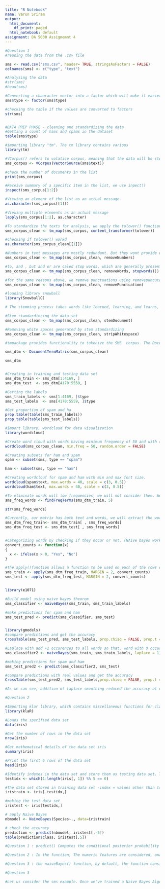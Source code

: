 ```yaml
---
title: "R Notebook"
name: Varun Sriram
output:
  html_document:
    df_print: paged
  html_notebook: default
assignment: DA 5030 Assignemnt 4
---
```



```r
#Question 1
#reading the data from the .csv file

sms <- read.csv("sms.csv", header= TRUE, stringsAsFactors = FALSE)
colnames(sms) <- c("type", "text")

#Analysing the data
#str(sms)
#head(sms)

#Converting a chaaracter vector into a factor which will make it easier for computation. Also since type is a categorical variabel, it is a better approach to convert it to factor.
sms$type <- factor(sms$type)

#checking the table if the values are converted to factors
str(sms)


#DATA PREP PHASE - cleaning and standardizing the data
#Getting a count of hams and spams in the dataset
table(sms$type)

#importing library "tm". The tm library contains various 
library(tm)

#VCorpus() refers to volatice corpus, meaning that the data will be stored in the volatile memoery. It is nothing but a collection of .txt documents which will store text data. It is a collection of messages in this scenario. THe output is a list
sms_corpus <- VCorpus(VectorSource(sms$text))

#check the number of documents in the list
print(sms_corpus)

#Receive summary of a specific item in the list, we use inpect()
inspect(sms_corpus[1:2])

#Viewing an element of the list as an actual message.
as.character(sms_corpus[[1]])

#Viewing multiple elements as an actual message
lapply(sms_corpus[1:2], as.character)

#To standardize the texts for analysis, we apply the tolower() function to bring consistency in the texts
sms_corpus_clean <- tm_map(sms_corpus, content_transformer(tolower))

#checking if tolower() workd
as.character(sms_corpus_clean[[1]])

#Numbers in text messages are mostly redundant. But they wont provide useful information regarding it.
sms_corpus_clean <- tm_map(sms_corpus_clean, removeNumbers)

#to, and , but and or are caled stop words, which are generally present in both spam and ham messages. It will hinder the analysis. So we remove them using the stopwords() function
sms_corpus_clean <- tm_map(sms_corpus_clean, removeWords, stopwords())

#for the same reasons above, we remove punctuations using removepuncutations()
sms_corpus_clean <- tm_map(sms_corpus_clean, removePunctuation)

#loading library snowball
library(SnowballC)

# The stemming process takes words like learned, learning, and learns, and strips the suffix in order to transform them into the base form, "learn""

#Stem standardinzing the data set
sms_corpus_clean <- tm_map(sms_corpus_clean, stemDocument)

#Removing white spaces generated by stem standardizing
sms_corpus_clean <- tm_map(sms_corpus_clean, stripWhitespace)

#tmpackage provides functionality to tokenize the SMS  corpus. The DocumentTermMatrix() function will take a corpus and create a data structure called a Document Term Matrix (DTM) in which rows indicate documents (SMS messages) and columns indicate terms (words).

sms_dtm <- DocumentTermMatrix(sms_corpus_clean)

sms_dtm


#Creating in training and testing data set
sms_dtm_train <- sms_dtm[1:4169, ]
sms_dtm_test  <- sms_dtm[4170:5559, ]

#Getting the labels
sms_train_labels <- sms[1:4169, ]$type
sms_test_labels  <- sms[4170:5559, ]$type

#Get proportion of spam and ha
prop.table(table(sms_train_labels))
prop.table(table(sms_test_labels))

#Import library, wordcloud for data visualization
library(wordcloud)

#Create word cloud with words having minimum frequency of 50 and with random order off. (Higher freq words will be at center)
wordcloud(sms_corpus_clean, min.freq = 50, random.order = FALSE)

#Creating subsets for ham and spam
spam <- subset(sms, type == "spam")

ham <- subset(sms, type == "ham")

#Creating wordclouf for spam and ham with min and max font size.
wordcloud(spam$text, max.words = 40, scale = c(3, 0.5))
wordcloud(ham$text, max.words = 40, scale = c(3, 0.5))

#To eliminate words will low frequencies, we will not consider them. We create a new vector that will store all words with frequncy 5 or high
sms_freq_words <- findFreqTerms(sms_dtm_train, 5)

str(sms_freq_words)

#Currently, our matrix has both text and words, we will extract the words only.
sms_dtm_freq_train<- sms_dtm_train[ , sms_freq_words]
sms_dtm_freq_test <- sms_dtm_test[ , sms_freq_words]


#Categorizing words by checking if they occur or not. (NAive bayes works way better on categorical values)
convert_counts <- function(x) 
{
  x <- ifelse(x > 0, "Yes", "No")
}

#The apply()function allows a function to be used on each of the rows or columns in a matrix. It uses a MARGIN parameter to specify either rows or columns. Here, we'll use MARGIN = 2, since we're interested in the columns (MARGIN = 1 is used for rows)
sms_train <- apply(sms_dtm_freq_train, MARGIN = 2, convert_counts)
sms_test <- apply(sms_dtm_freq_test, MARGIN = 2, convert_counts)


library(e1071)

#Build model using naive bayes theorem
sms_classifier <- naiveBayes(sms_train, sms_train_labels)

#make predictions for spam and ham
sms_test_pred <- predict(sms_classifier, sms_test)


library(gmodels)
#compare predictions and get the accuracy
CrossTable(sms_test_pred, sms_test_labels, prop.chisq = FALSE, prop.t = FALSE, dnn = c('predicted', 'actual'))

#Laplace with add +1 occurences to all words so that, word with 0 occurences are no longer in the model. If there's a word with 0 frequency, the overall model results in a 0.
sms_classifier2 <- naiveBayes(sms_train, sms_train_labels, laplace = 1)

#making predictions for spam and ham
sms_test_pred2 <- predict(sms_classifier2, sms_test)

#compare predictions with real values and get the accuracy
CrossTable(sms_test_pred2, sms_test_labels,prop.chisq = FALSE, prop.t = FALSE, prop.r = FALSE, dnn = c('predicted', 'actual'))

#As we can see, addition of laplace smoothing reduced the accuracy of our model. This is because there are no words with 0 frequency or occurences. The addition of laplace value (1) to all the word occurences changed the model's computation and reduced the accuracy.

```

```r
#Question 2

#Importing klar library, which contains miscellaneous functions for classification and visualization. Importantly , It has function for NaiveBayes computation and visualization, which is required in this problem
library(klaR)

#Loads the specified data set
data(iris)

#Get the number of rows in the data set
nrow(iris)

#Get mathematical details of the data set iris
summary(iris)

#Print the first 6 rows of the data set
head(iris)

#Identify indexes in the data set and store them as testing data set. The indexes are multiples of 5 from the raw data set. Others are training data set values 
testidx <- which(1:length(iris[, 1]) %% 5 == 0)

#The data set stored in training data set -index = values other than training data set
iristrain <- iris[-testidx,]

#making the test data set
iristest <- iris[testidx,]

# apply Naive Bayes
nbmodel <- NaiveBayes(Species~., data=iristrain)

# check the accuracy
prediction <- predict(nbmodel, iristest[,-5])
table(prediction$class, iristest[,5])

#Question 1 : predict() Computes the conditional posterior probability of categorical class variables with given independent variables. It uses a specified amount of columns to predict and leaves one for prediction.

#Question 2 : In the function, The numeric features are considered, analyzed and compared with features of other numeric rows to classify the the test values into their respective species.

#Question 3 : the naiveBayes() function, by default, the function considers laplace estimator value = 0 unless specified.


```


```r

#Question 3

#Let us consider the sms example. Once we've trained a Naive Bayes Algorithm, which contains a huge set of words, to differentiate between spam and ham. What if the word "Mercury" come up which is in the test data set and not training. Since the algorithm has never seen it before, it will set the probability to 0 ; therefore the probability of the whole doc to be spam is set to 0 too, even if there are other spam words like viagra or whatever. To circumvent the issues with unseen values, and to stop overfitting data, we add each occurence by 1 or by k, depending on your value of k more than occurence and adjust the denominator of our frequency divisions by the overall vocab.

```
